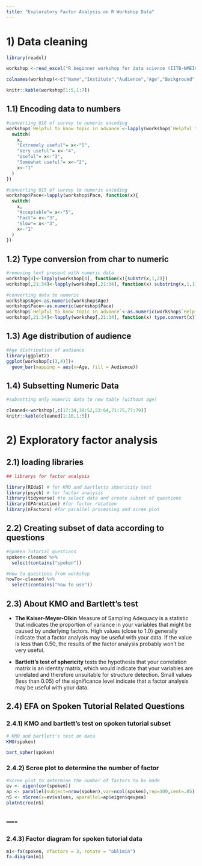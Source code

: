 ---
title: "Exploratory Factor Analysis on R Workshop Data"
---

# 1) Data cleaning
```{r Data loading, message=FALSE, warning=FALSE , results='asis'}
library(readxl)

workshop <-read_excel("R beginner workshop for data science (IITB-NMEICT).xls",col_names = TRUE)

colnames(workshop)<-c("Name","Institute","Audience","Age","Background","Other Background","Software other than R","Other software from list","other software not in list","Use time of stat  software","Using R in institute","Purpose for R in institute","Other purpose for R in institute","Reasons to learn R","Other reasons to learn R","Pre training duration","Spoken tutorial well made","Spoken tutorial need improvement","Spoken tutorial are unclear","Learned a lot via spoken tutorial","How to use setwd", "How to use ggplot", "How to use ggplot aes","How to use dplyr","How to use pipe","How to use import","How to use rstudio","How to use rscript","How to use dataframe","How to use matrices","How to use manipulate","How to use hist and pie", "How to use bar and scatter","How to use function of dplyr","Spoken tutorial useful for practice problem","practice problem improved r programming","Practice problem improved R explaination","Practice Problem difficult","Experience with Pedagogy of workshop","Experience of learning basic stat1","Experience improved by textbook companion","Experience of learning basic stat2","Experience with animation in R","Experience with creating R markdown","Experience with modelling cancer","Experience with cluster and classification learning","Experience, Motivation to use classification and clustering","Quality of instruction","Quality of spoken tutorial","Interactin with FOSSEE team","Live session learning","Overall quality","Pace","Helpful to know topic in advance","Overall exposure", "Did not learn much","Recommend using R","Will recommend workshop for friend","Happy with format","Workshop was crowded","Selective admission for less crowd","Apply fee so the crowd decrease","Knowledge before workshop","knowledge after workshop","Most liked aspect","Most dislike aspect","Joined spoken tutorial forum","Posted Question on spoken tutorial forum","Answered question on spoken tutorial forum","Doubts already answered on spoken tutorial forum","Spoken tutorial forum usefull after workshop","Spoken tutorial forum benifit all","Spoken tutorual forum helpful in conducting workshop","Spoken tutorial provide personal recognation","Will recommend spoken tutorial forum","like most about spoken tutorial forum","Self workshop requir help from FOSSEE","Sopken tutorial suppot is enough","No help required","Interesting activity","Other Suggestion")

knitr::kable(workshop[1:5,1:7])
```
## 1.1) Encoding data to numbers 
```{r}
#converting Q16 of survey to numeric encoding
workshop$`Helpful to know topic in advance`<-lapply(workshop$`Helpful to know topic in advance`, function(x){
  switch(
    x,
    "Extremely useful"= x<-"5",
    "Very useful"= x<-"4",
    "Useful"= x<-"3",
    "Somewhat useful"= x<-"2",
    x<-"1"
  )
})

#converting Q15 of survey to numeric encoding
workshop$Pace<-lapply(workshop$Pace, function(x){
  switch(
    x,
    "Acceptable"= x<-"5",
    "Fast"= x<-"3",
    "Slow"= x<-"3",
    x<-"1"
  )
})
```
## 1.2)  Type conversion from char to numeric
```{r}
#removing text present with numeric data
workshop[4]<-lapply(workshop[4], function(x){substr(x,1,2)})
workshop[,21:34]<-lapply(workshop[,21:34], function(x) substring(x,1,1))

#converting data to numeric
workshop$Age<-as.numeric(workshop$Age) 
workshop$Pace<-as.numeric(workshop$Pace)
workshop$`Helpful to know topic in advance`<-as.numeric(workshop$`Helpful to know topic in advance`)
workshop[,21:34]<-lapply(workshop[,21:34], function(x) type.convert(x))

```
## 1.3) Age distribution of audience
```{r}
#Age distribution of audience 
library(ggplot2)
ggplot(workshop[c(3,4)])+
  geom_bar(mapping = aes(x=Age, fill = Audience))

```

## 1.4) Subsetting Numeric Data
```{r paged.print=TRUE, results='asis'}
#subsetting only numeric data to new table (without age)

cleaned<-workshop[,c(17:34,38:52,53:64,71:75,77:79)]
knitr::kable(cleaned[1:10,1:5])
```
# 2) Exploratory factor analysis

## 2.1) loading libraries 
```{r message=FALSE, warning=FALSE}
## librarys for factor analysis

library(REdaS) # for KMO and bartletts shpericity test
library(psych) # for factor analysis
library(tidyverse) #to select data and create subset of questions
library(GPArotation) #for factor rotation
library(nFactors) #for parallel processing and scree plot
```

## 2.2) Creating subset of data according to questions
```{r message=FALSE, warning=FALSE}

#Spoken Tutorial questions
spoken<-cleaned %>%
  select(contains("spoken"))

#How to questions from workshop
howTo<-cleaned %>%
  select(contains("how to use"))

```
## 2.3) About KMO and Bartlett's test

* **The Kaiser-Meyer-Olkin** Measure of Sampling Adequacy is a statistic that indicates the proportion
of variance in your variables that might be caused by underlying factors. High values (close to 1.0) generally
indicate that a factor analysis may be useful with your data. If the value is less than 0.50,
the results of the factor analysis probably won't be very useful.

* **Bartlett's test of sphericity** tests the hypothesis that your correlation matrix is an identity matrix,
which would indicate that your variables are unrelated and therefore unsuitable for structure detection.
Small values (less than 0.05) of the significance level indicate that a factor analysis may be useful with your data.

## 2.4) EFA on Spoken Tutorial Related Questions

### 2.4.1) KMO and bartlett's test on spoken tutorial subset

```{r}
# KMO and bartlett's test on data
KMO(spoken)

bart_spher(spoken)
```
### 2.4.2) Scree plot to determine the number of factor

```{r Scree Plot, message=FALSE, warning=FALSE}
#Scree plot to determine the number of factors to be made
ev <- eigen(cor(spoken))
ap <- parallel(subject=nrow(spoken),var=ncol(spoken),rep=100,cent=.05)
nS <- nScree(x=ev$values, aparallel=ap$eigen$qevpea)
plotnScree(nS)
```
----
----
### 2.4.3) Factor diagram for spoken tutorial data
```{r}
m1<-fa(spoken, nfactors = 3, rotate = "oblimin")
fa.diagram(m1)
```

